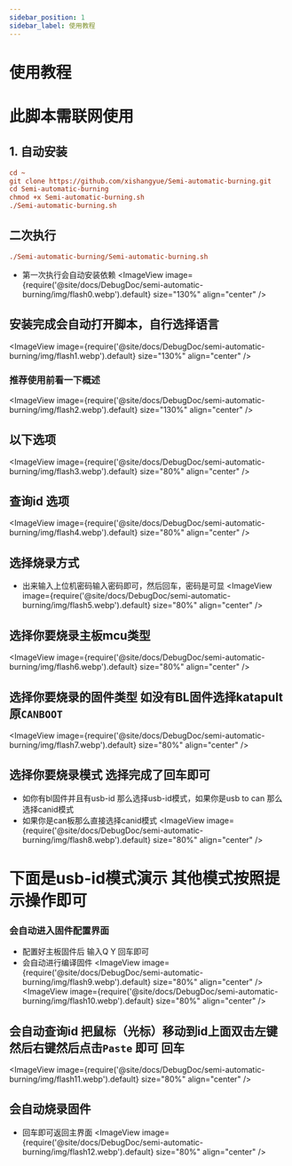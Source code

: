```yaml
---
sidebar_position: 1
sidebar_label: 使用教程
---
```




# 使用教程
# 此脚本需联网使用
## 1. 自动安装
```cfg
cd ~
git clone https://github.com/xishangyue/Semi-automatic-burning.git
cd Semi-automatic-burning
chmod +x Semi-automatic-burning.sh
./Semi-automatic-burning.sh
```
## 二次执行
```cfg
./Semi-automatic-burning/Semi-automatic-burning.sh
```
* 第一次执行会自动安装依赖
<ImageView image={require('@site/docs/DebugDoc/semi-automatic-burning/img/flash0.webp').default} size="130%" align="center" />

## 安装完成会自动打开脚本，自行选择语言
<ImageView image={require('@site/docs/DebugDoc/semi-automatic-burning/img/flash1.webp').default} size="130%" align="center" />

### 推荐使用前看一下概述
<ImageView image={require('@site/docs/DebugDoc/semi-automatic-burning/img/flash2.webp').default} size="130%" align="center" />

## 以下选项
<ImageView image={require('@site/docs/DebugDoc/semi-automatic-burning/img/flash3.webp').default} size="80%" align="center" />

## 查询id 选项
<ImageView image={require('@site/docs/DebugDoc/semi-automatic-burning/img/flash4.webp').default} size="80%" align="center" />

## 选择烧录方式
* 出来输入上位机密码输入密码即可，然后回车，密码是可显
<ImageView image={require('@site/docs/DebugDoc/semi-automatic-burning/img/flash5.webp').default} size="80%" align="center" />

## 选择你要烧录主板mcu类型
<ImageView image={require('@site/docs/DebugDoc/semi-automatic-burning/img/flash6.webp').default} size="80%" align="center" />

## 选择你要烧录的固件类型 如没有BL固件选择katapult原`CANBOOT`
<ImageView image={require('@site/docs/DebugDoc/semi-automatic-burning/img/flash7.webp').default} size="80%" align="center" />

## 选择你要烧录模式  选择完成了回车即可
* 如你有bl固件并且有usb-id 那么选择usb-id模式，如果你是usb to can 那么选择canid模式
* 如果你是can板那么直接选择canid模式
<ImageView image={require('@site/docs/DebugDoc/semi-automatic-burning/img/flash8.webp').default} size="80%" align="center" />

# 下面是usb-id模式演示 其他模式按照提示操作即可

### 会自动进入固件配置界面
* 配置好主板固件后 输入Q Y 回车即可
* 会自动进行编译固件
<ImageView image={require('@site/docs/DebugDoc/semi-automatic-burning/img/flash9.webp').default} size="80%" align="center" />
<ImageView image={require('@site/docs/DebugDoc/semi-automatic-burning/img/flash10.webp').default} size="80%" align="center" />

## 会自动查询id 把鼠标（光标）移动到id上面双击左键然后右键然后点击`Paste` 即可 回车
<ImageView image={require('@site/docs/DebugDoc/semi-automatic-burning/img/flash11.webp').default} size="80%" align="center" />

## 会自动烧录固件
* 回车即可返回主界面
<ImageView image={require('@site/docs/DebugDoc/semi-automatic-burning/img/flash12.webp').default} size="80%" align="center" />
